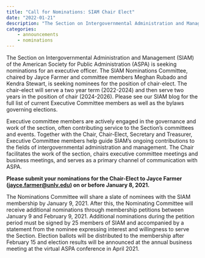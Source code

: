 ```yaml
---
title: "Call for Nominations: SIAM Chair Elect"
date: "2022-01-21"
description: "The Section on Intergovernmental Administration and Management (SIAM) of the American Society for Public Administration (ASPA) is seeking nominations for an executive officer. The SIAM Nominations Committee, chaired by Jayce Farmer and committee members Meghan Rubado and Kendra Stewart, is seeking nominees for the position of chair-elect. The chair-elect will serve a two year term (2022-2024) and then serve two years in the position of chair (2024-2026).  Please see our SIAM blog for the full list of current Executive Committee members as well as the bylaws governing elections."
categories:
    - announcements
    - nominations
---
```


The Section on Intergovernmental Administration and Management (SIAM) of the American Society for Public Administration (ASPA) is seeking nominations for an executive officer. The SIAM Nominations Committee, chaired by Jayce Farmer and committee members Meghan Rubado and Kendra Stewart, is seeking nominees for the position of chair-elect. The chair-elect will serve a two year term (2022-2024) and then serve two years in the position of chair (2024-2026).  Please see our SIAM blog for the full list of current Executive Committee members as well as the bylaws governing elections.

Executive committee members are actively engaged in the governance and work of the section, often contributing service to the Section’s committees and events.  Together with the Chair, Chair-Elect, Secretary and Treasurer, Executive Committee members help guide SIAM’s ongoing contributions to the fields of intergovernmental administration and management.  The Chair facilitates the work of the section, chairs executive committee meetings and business meetings, and serves as a primary channel of communication with ASPA.

**Please submit your nominations for the Chair-Elect to Jayce Farmer (<jayce.farmer@unlv.edu>) on or before January 8, 2021.**

The Nominations Committee will share a slate of nominees with the SIAM membership by January 9, 2021. After this, the Nominating Committee will receive additional nominations through membership petitions between January 9 and February 9, 2021.  Additional nominations during the petition period must be signed by 25 members of SIAM and accompanied by a statement from the nominee expressing interest and willingness to serve the Section.  Election ballots will be distributed to the membership after February 15 and election results will be announced at the annual business meeting at the virtual ASPA conference in April 2021.